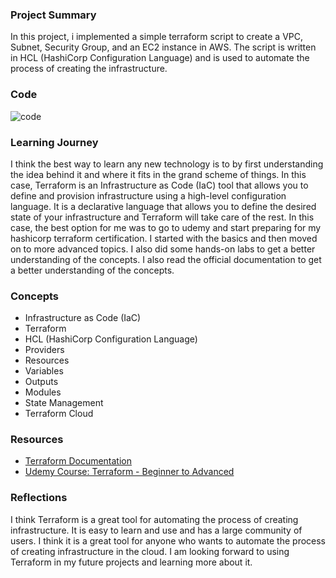 ### Project Summary

In this project, i implemented a simple terraform script to create a VPC, Subnet, Security Group, and an EC2 instance in AWS. The script is written in HCL (HashiCorp Configuration Language) and is used to automate the process of creating the infrastructure.

### Code

![code](/terraform.jpeg)

### Learning Journey

I think the best way to learn any new technology is to by first understanding the idea behind it and where it fits in the grand scheme of things. In this case, Terraform is an Infrastructure as Code (IaC) tool that allows you to define and provision infrastructure using a high-level configuration language. It is a declarative language that allows you to define the desired state of your infrastructure and Terraform will take care of the rest. In this case, the best option for me was to go to udemy and start preparing for my hashicorp terraform certification. I started with the basics and then moved on to more advanced topics. I also did some hands-on labs to get a better understanding of the concepts. I also read the official documentation to get a better understanding of the concepts.

### Concepts

- Infrastructure as Code (IaC)
- Terraform
- HCL (HashiCorp Configuration Language)
- Providers
- Resources
- Variables
- Outputs
- Modules
- State Management
- Terraform Cloud

### Resources

- [Terraform Documentation](https://www.terraform.io/docs/index.html)
- [Udemy Course: Terraform - Beginner to Advanced](https://www.udemy.com/course/terraform-beginner-to-advanced/)

### Reflections

I think Terraform is a great tool for automating the process of creating infrastructure. It is easy to learn and use and has a large community of users. I think it is a great tool for anyone who wants to automate the process of creating infrastructure in the cloud. I am looking forward to using Terraform in my future projects and learning more about it.
